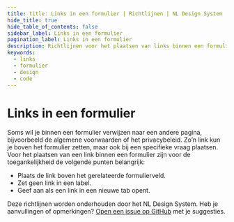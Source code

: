 ```yaml
---
title: title: Links in een formulier | Richtlijnen | NL Design System
hide_title: true
hide_table_of_contents: false
sidebar_label: Links in een formulier
pagination_label: Links in een formulier
description: Richtlijnen voor het plaatsen van links binnen een formulier.
keywords:
  - links
  - formulier
  - design
  - code
---
```


<!-- @license CC0-1.0 -->


# Links in een formulier

Soms wil je binnen een formulier verwijzen naar een andere pagina, bijvoorbeeld de algemene voorwaarden of het privacybeleid. Zo’n link kun je boven het formulier zetten, maar ook bij een specifieke vraag plaatsen.
Voor het plaatsen van een link binnen een formulier zijn voor de toegankelijkheid de volgende punten belangrijk:

- Plaats de link boven het gerelateerde formulierveld.
- Zet geen link in een label.
- Geef aan als een link in een nieuwe tab opent.

<LinkAboveField />
<LinkAboveFieldCode />

<LinkNotInLabel />
<LinkNotInLabelCode />

<LinkNewTab />
<LinkNewTabCode />

Deze richtlijnen worden onderhouden door het NL Design System. Heb je aanvullingen of opmerkingen? [Open een issue op GitHub](https://github.com/nl-design-system/documentatie/issues/new) met je suggesties.
